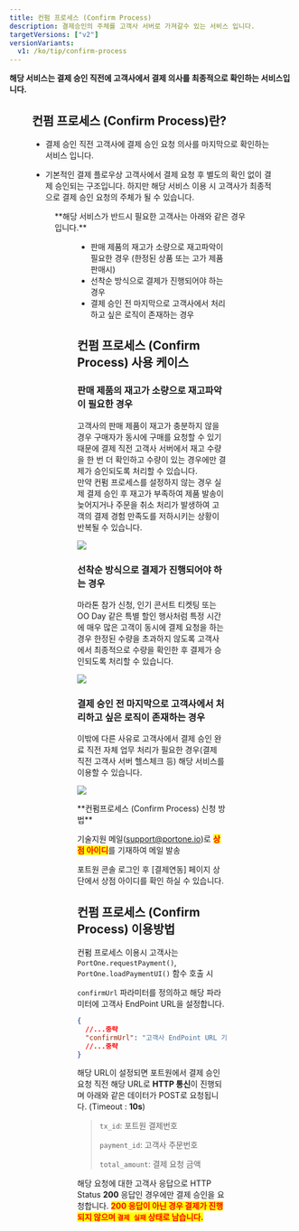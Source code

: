 ```yaml
---
title: 컨펌 프로세스 (Confirm Process)
description: 결제승인의 주체를 고객사 서버로 가져갈수 있는 서비스 입니다.
targetVersions: ["v2"]
versionVariants:
  v1: /ko/tip/confirm-process
---
```




**해당 서비스는 결제 승인 직전에 고객사에서 결제 의사를 최종적으로 확인하는 서비스입니다.**

<Figure src={ConfirmProcessImage1} />

## 컨펌 프로세스 (Confirm Process)란?

- 결제 승인 직전 고객사에 결제 승인 요청 의사를 마지막으로 확인하는 서비스 입니다.

- 기본적인 결제 플로우상 고객사에서 결제 요청 후 별도의 확인 없이 결제 승인되는 구조입니다.
  하지만 해당 서비스 이용 시 고객사가 최종적으로 결제 승인 요청의 주체가 될 수 있습니다.

<Figure src={ConfirmProcessImage} caption="컨펌 프로세스 플로우" />

<Hint style="info">
  **해당 서비스가 반드시 필요한 고객사는 아래와 같은 경우입니다.**

  <Figure src={ConfirmProcessCaseImage} />

  - 판매 제품의 재고가 소량으로 재고파악이 필요한 경우 (한정된 상품 또는 고가 제품 판매시)
  - 선착순 방식으로 결제가 진행되어야 하는 경우
  - 결제 승인 전 마지막으로 고객사에서 처리하고 싶은 로직이 존재하는 경우
</Hint>

## 컨펌 프로세스 (Confirm Process) 사용 케이스

### 판매 제품의 재고가 소량으로 재고파악이 필요한 경우

고객사의 판매 제품이 재고가 충분하지 않을 경우 구매자가 동시에 구매를 요청할 수 있기 때문에
결제 직전 고객사 서버에서 재고 수량을 한 번 더 확인하고 수량이 있는 경우에만 결제가 승인되도록
처리할 수 있습니다.\
만약 컨펌 프로세스를 설정하지 않는 경우 실제 결제 승인 후 재고가 부족하여 제품 발송이 늦어지거나
주문을 취소 처리가 발생하여 고객의 결제 경험 만족도를 저하시키는 상황이 반복될 수 있습니다.

![](</gitbook-assets/ko/image (217).png>)

### 선착순 방식으로 결제가 진행되어야 하는 경우

마라톤 참가 신청, 인기 콘서트 티켓팅 또는 OO Day 같은 특별 할인 행사처럼 특정 시간에 매우 많은 고객이
동시에 결제 요청을 하는 경우 한정된 수량을 초과하지 않도록 고객사에서 최종적으로 수량을 확인한 후
결제가 승인되도록 처리할 수 있습니다.

![](</gitbook-assets/ko/image (164).png>)

### 결제 승인 전 마지막으로 고객사에서 처리하고 싶은 로직이 존재하는 경우

이밖에 다른 사유로 고객사에서 결제 승인 완료 직전 자체 업무 처리가 필요한 경우(결제 직전 고객사 서버 헬스체크 등) 해당 서비스를 이용할 수 있습니다.

![](</gitbook-assets/ko/image (262).png>)

<Hint style="info">
  **컨펌프로세스 (Confirm Process) 신청 방법**

  기술지원 메일([support@portone.io](mailto:support@portone.io))로 <mark style="color:red;">**상점 아이디**</mark>를 기재하여 메일 발송

  포트원 콘솔 로그인 후 \[결제연동] 페이지 상단에서 상점 아이디를 확인 하실 수 있습니다.
</Hint>

## 컨펌 프로세스 (Confirm Process) 이용방법

컨펌 프로세스 이용시 고객사는 `PortOne.requestPayment()`, `PortOne.loadPaymentUI()` 함수 호출 시

`confirmUrl` 파라미터를 정의하고 해당 파라미터에 고객사 EndPoint URL을 설정합니다.

```json title="JavaScript SDK"
{
  //...중략
  "confirmUrl": "고객사 EndPoint URL 기재"
  //...중략
}
```

해당 URL이 설정되면 포트원에서 결제 승인 요청 직전 해당 URL로 **HTTP 통신**이 진행되며
아래와 같은 데이터가 POST로 요청됩니다. (Timeout : **10s**)

> `tx_id`: 포트원 결제번호
>
> `payment_id`: 고객사 주문번호
>
> `total_amount`: 결제 요청 금액

해당 요청에 대한 고객사 응답으로 HTTP Status **200** 응답인 경우에만 결제 승인을 요청합니다.
<mark style="color:red;">**200 응답이 아닌 경우 결제가 진행되지 않으며 `결제 실패` 상태로 남습니다.**</mark>
